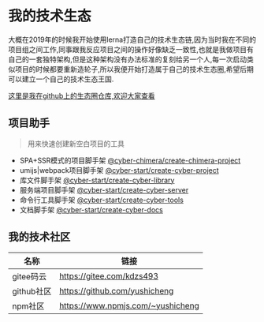 # 我的技术生态

大概在2019年的时候我开始使用lerna打造自己的技术生态链,因为当时我在不同的项目组之间工作,同事跟我反应项目之间的操作好像缺乏一致性,也就是我做项目有自己的一套独特架构,但是这种架构没有办法标准的复刻给另一个人,每一次启动类似项目的时候都要重新造轮子,所以我便开始打造属于自己的技术生态圈,希望后期可以建立一个自己的技术生态王国.

[这里是我在github上的生态圈仓库,欢迎大家查看](https://github.com/yushicheng/cyber-tools)

## 项目助手

> 用来快速创建新空白项目的工具

  * SPA+SSR模式的项目脚手架 [@cyber-chimera/create-chimera-project](https://www.npmjs.com/package/@cyber-chimera/create-chimera-project)
  * umijs|webpack项目脚手架 [@cyber-start/create-cyber-project](https://www.npmjs.com/package/@cyber-tools/create-cyber-project)
  * 库文件脚手架 [@cyber-start/create-cyber-library](https://www.npmjs.com/package/@cyber-tools/create-cyber-library)
  * 服务端项目脚手架 [@cyber-start/create-cyber-server](https://www.npmjs.com/package/@cyber-tools/create-cyber-server)
  * 命令行工具脚手架 [@cyber-start/create-cyber-tools](https://www.npmjs.com/package/@cyber-tools/create-cyber-tools)
  * 文档脚手架 [@cyber-start/create-cyber-docs](https://www.npmjs.com/package/@cyber-tools/create-cyber-docs)

## 我的技术社区

| 名称       | 链接                              |
| ---------- | --------------------------------- |
| gitee码云  | https://gitee.com/kdzs493         |
| github社区 | https://github.com/yushicheng     |
| npm社区    | https://www.npmjs.com/~yushicheng |